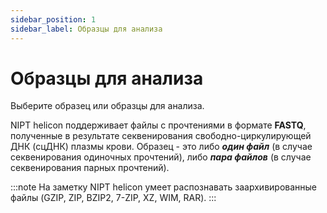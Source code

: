```yaml
---
sidebar_position: 1
sidebar_label: Образцы для анализа
---
```


# Образцы для анализа

Выберите образец или образцы для анализа.

NIPT helicon поддерживает файлы с прочтениями в формате **FASTQ**, полученные в результате секвенирования
свободно-циркулирующей ДНК (сцДНК) плазмы крови.
Образец - это либо ***один файл*** (в случае секвенирования одиночных прочтений), либо ***пара файлов***
(в случае секвенирования парных прочтений).

:::note На заметку
NIPT helicon умеет распознавать заархивированные файлы (GZIP, ZIP, BZIP2, 7-ZIP, XZ, WIM, RAR).
:::
